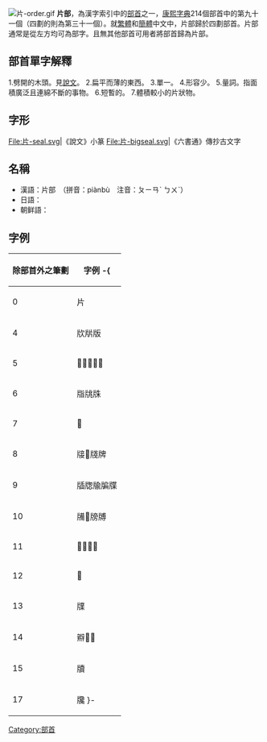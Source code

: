 [[File:片-order.gif|thumb]]
'''片部'''，為漢字索引中的[[部首|部首]]之一，[[康熙字典|康熙字典]]214個部首中的第九十一個（四劃的則為第三十一個）。就[[繁體|繁體]]和[[簡體|簡體]]中文中，片部歸於四劃部首。片部通常是從左方均可為部字。且無其他部首可用者將部首歸為片部。

== 部首單字解釋 ==

1.劈開的木頭。見[[說文|說文]]。
2.扁平而薄的東西。
3.單一。
4.形容少。
5.量詞。指面積廣泛且連綿不斷的事物。
6.短暫的。
7.體積較小的片狀物。

== 字形 ==
<gallery>
File:片-seal.svg|《說文》小篆
File:片-bigseal.svg|《六書通》傳抄古文字
</gallery>

==名稱==
* 漢語：片部　（拼音：piànbù　注音：ㄆㄧㄢˋ ㄅㄨˋ）
* 日語：{{lang|ja|片部　（へんぶ）}}
* 朝鲜語：{{lang|ko|편부(片部)}}

==字例==
{| border="1" cellpadding="3" cellspacing="0" style="border-collapse: collapse;text-align:left;"
! 除部首外之筆劃 !! 字例
-{
|----
| 0 || 片
|----
| 4 || 㸝㸞版
|----
| 5 || 𤖶𤖸𤖹牊牉
|----
| 6 || 㸟㸠㸡
|----
| 7 || 𤗆
|----
| 8 || 𤗈𤗖牋牌
|----
| 9 || 牐牎牏牑牒
|----
| 10 || 㸢𤗤牓牔
|----
| 11 || 𤗲牕牖牗
|----
| 12 || 𤗹
|----
| 13 || 㸣
|----
| 14 || 㸤𤘁𤘂
|----
| 15 || 牘
|----
| 17 || 㸥
}-
|}

{{康熙部首}}
{{lang-stub}}
[[Category:部首|Category:部首]]